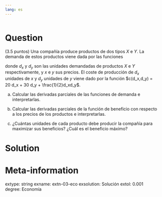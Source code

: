 ```yaml
---
lang: es
---
```


```r
```

Question
========
(3.5 puntos) Una compañía produce productos de dos tipos $X$ e $Y$. La demanda de estos productos viene dada por las funciones 

\begin{align*}
d_x(x,y) &= 120 - 2x + y\\
d_y(x,y) &= 100 + \frac{x}{2} - y
\end{align*}

donde $d_x$ y $d_y$ son las unidades demandadas de productos $X$ e $Y$ respectivamente, y $x$ e $y$ sus precios. El coste de producción de $d_x$ unidades de $x$ y $d_y$ unidades de $y$ viene dado por la función $c(d_x,d_y) = 20 d_x + 30 d_y + \frac{1}{2}d_xd_y$. 

a.  Calcular las derivadas parciales de las funciones de demanda e interpretarlas.

a.  Calcular las derivadas parciales de la función de beneficio con respecto a los precios de los productos e interpretarlas.

a.  ¿Cuántas unidades de cada producto debe producir la compañía para maximizar sus beneficios? ¿Cuál es el beneficio máximo?


Solution
========

Meta-information
================
extype: string
exname: extn-03-eco
exsolution: Solución
extol: 0.001
degree: Economía